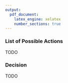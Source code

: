 ```yaml
---
output:
  pdf_document:
    latex_engine: xelatex
    number_sections: true
---
```


### List of Possible Actions

TODO

### Decision

TODO

<!--
At this stage, the project leader must decide whether to finish this project and move on to deployment or whether to initiate further iterations or set up new data mining projects.
-->